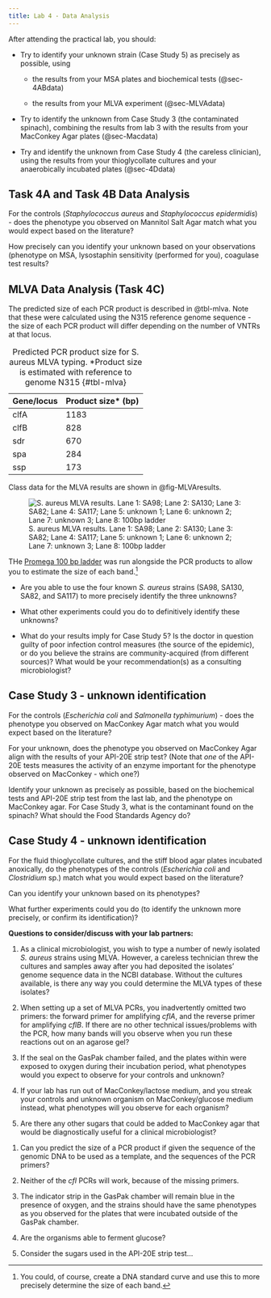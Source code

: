 ```yaml
---
title: Lab 4 - Data Analysis
---
```


::: {.todo title="Lab 4 - Data Analysis Tasks"}

After attending the practical lab, you should:

* Try to identify your unknown strain (Case Study 5) as precisely as possible, using

  * the results from your MSA plates and biochemical tests (@sec-4ABdata)

  * the results from your MLVA experiment (@sec-MLVAdata)

* Try to identify the unknown from Case Study 3 (the contaminated spinach), combining the results from lab 3 with the results from your MacConkey Agar plates (@sec-Macdata)

* Try and identify the unknown from Case Study 4 (the careless clinician), using the results from your thioglycollate cultures and your anaerobically incubated plates (@sec-4Ddata) 

:::

## Task 4A and Task 4B Data Analysis {#sec-4ABdata}

For the controls (<i>Staphylococcus aureus</i> and <i>Staphylococcus epidermidis</i>) - does the phenotype you observed on Mannitol Salt Agar match what you would expect based on the literature?

How precisely can you identify your unknown based on your observations (phenotype on MSA, lysostaphin sensitivity (performed for you), coagulase test results? 

## MLVA Data Analysis (Task 4C) {#sec-MLVAdata}

The predicted size of each PCR product is described in @tbl-mlva. Note that these were calculated using the N315 reference genome sequence - the size of each PCR product will differ depending on the number of VNTRs at that locus. 

| Gene/locus | Product size* (bp) |
|------|------|
| clfA | 1183 |       
| clfB | 828  |       
| sdr  | 670  |       
| spa  | 284  |       
| ssp  | 173  | 

: Predicted PCR product size for S. aureus MLVA typing. *Product size is estimated with reference to genome N315	 {#tbl-mlva}

Class data for the MLVA results are shown in @fig-MLVAresults. 

![S. aureus MLVA results. Lane 1: SA98; Lane 2: SA130; Lane 3: SA82; Lane 4: SA117; Lane 5: unknown 1; Lane 6: unknown 2; Lane 7: unknown 3; Lane 8: 100bp ladder](images/MLVAresults.png){#fig-MLVAresults}

THe <a href="https://www.promega.co.uk/products/cloning-and-dna-markers/dna-ladder-rna-ladder/100bp-dna-ladder/?catNum=G2101">Promega 100 bp ladder</a> was run alongside the PCR products to allow you to estimate the size of each band.^[You could, of course, create a DNA standard curve and use this to more precisely determine the size of each band.] 

* Are you able to use the four known <i>S. aureus</i> strains (SA98, SA130, SA82, and SA117) to more precisely identify the three unknowns?

* What other experiments could you do to definitively identify these unknowns?

* What do your results imply for Case Study 5? Is the doctor in question guilty of poor infection control measures (the source of the epidemic), or do you believe the strains are community-acquired (from different sources)? What would be your recommendation(s) as a consulting microbiologist?


## Case Study 3 - unknown identification {#sec-Macdata}

For the controls (<i>Escherichia coli</i> and <i>Salmonella typhimurium</i>) - does the phenotype you observed on MacConkey Agar match what you would expect based on the literature?

For your unknown, does the phenotype you observed on MacConkey Agar align with the results of your API-20E strip test? (Note that *one* of the API-20E tests measures the activity of an enzyme important for the phenotype observed on MacConkey - which one?)

Identify your unknown as precisely as possible, based on the biochemical tests and API-20E strip test from the last lab, and the phenotype on MacConkey agar. For Case Study 3, what is the contaminant found on the spinach? What should the Food Standards Agency do?

## Case Study 4 - unknown identification {#sec-4Ddata}

For the fluid thioglycollate cultures, and the stiff blood agar plates incubated anoxically, do the phenotypes of the controls (<i>Escherichia coli</i> and <i>Clostridium</i> sp.) match what you would expect based on the literature?

Can you identify your unknown based on its phenotypes? 

What further experiments could you do (to identify the unknown more precisely, or confirm its identification)?

::: {#discussion-streak .discussion title="Lab 4 Discussion Questions"}

**Questions to consider/discuss with your lab partners:**

1. As a clinical microbiologist, you wish to type a number of newly isolated <i>S. aureus</i> strains using MLVA. However, a careless technician threw the cultures and samples away after you had deposited the isolates' genome sequence data in the NCBI database. Without the cultures available, is there any way you could determine the MLVA types of these isolates?

2. When setting up a set of MLVA PCRs, you inadvertently omitted two primers: the forward primer for amplifying <i>cflA</i>, and the reverse primer for amplifying <i>cflB</i>. If there are no other technical issues/problems with the PCR, how many bands will you observe when you run these reactions out on an agarose gel?

3. If the seal on the GasPak chamber failed, and the plates within were exposed to oxygen during their incubation period, what phenotypes would you expect to observe for your controls and unknown?

4. If your lab has run out of MacConkey/lactose medium, and you streak your controls and unknown organism on MacConkey/glucose medium instead, what phenotypes will you observe for each organism?

5. Are there any other sugars that could be added to MacConkey agar that would be diagnostically useful for a clinical microbiologist?

:::

::: {.discussion-hints title="Hints - Lab 4 Discussion Questions" collapse="true"}

1. Can you predict the size of a PCR product if given the sequence of the genomic DNA to be used as a template, and the sequences of the PCR primers?

2. Neither of the <i>cfl</i> PCRs will work, because of the missing primers.

3. The indicator strip in the GasPak chamber will remain blue in the presence of oxygen, and the strains should have the same phenotypes as you observed for the plates that were incubated outside of the GasPak chamber.

4. Are the organisms able to ferment glucose?

5. Consider the sugars used in the API-20E strip test...

:::